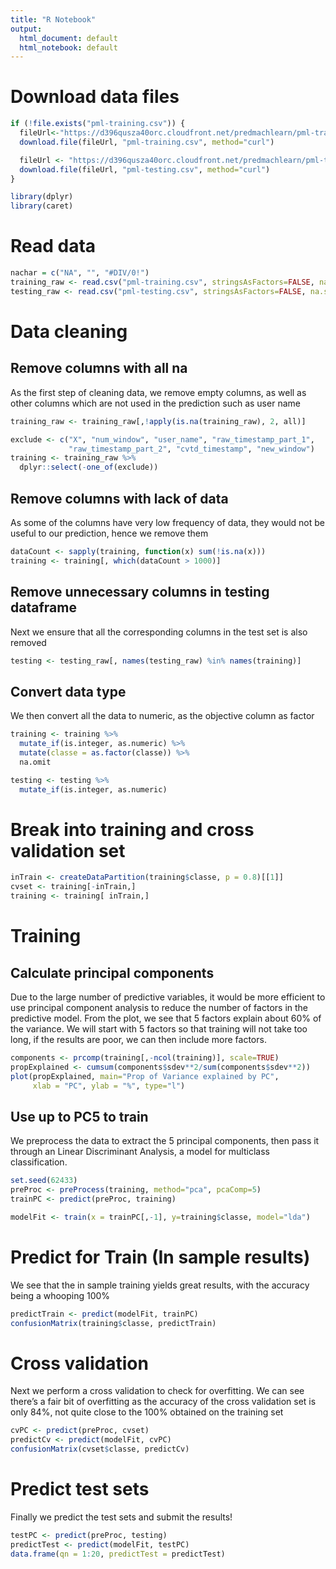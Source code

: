 ```yaml
---
title: "R Notebook"
output:
  html_document: default
  html_notebook: default
---
```


# Download data files

```r
if (!file.exists("pml-training.csv")) {
  fileUrl<-"https://d396qusza40orc.cloudfront.net/predmachlearn/pml-training.csv"
  download.file(fileUrl, "pml-training.csv", method="curl")

  fileUrl <- "https://d396qusza40orc.cloudfront.net/predmachlearn/pml-testing.csv"
  download.file(fileUrl, "pml-testing.csv", method="curl")
}

library(dplyr)
library(caret)

```

# Read data

```r
nachar = c("NA", "", "#DIV/0!")
training_raw <- read.csv("pml-training.csv", stringsAsFactors=FALSE, na.strings = nachar)
testing_raw <- read.csv("pml-testing.csv", stringsAsFactors=FALSE, na.strings = nachar)
```

# Data cleaning

## Remove columns with all na

As the first step of cleaning data, we remove empty columns, as well as other columns which are not used in the prediction such as user name

```r
training_raw <- training_raw[,!apply(is.na(training_raw), 2, all)]

exclude <- c("X", "num_window", "user_name", "raw_timestamp_part_1", 
             "raw_timestamp_part_2", "cvtd_timestamp", "new_window")
training <- training_raw %>%
  dplyr::select(-one_of(exclude))
```

## Remove columns with lack of data

As some of the columns have very low frequency of data, they would not be useful to our prediction, hence we remove them

```r
dataCount <- sapply(training, function(x) sum(!is.na(x)))
training <- training[, which(dataCount > 1000)]
```

## Remove unnecessary columns in testing dataframe

Next we ensure that all the corresponding columns in the test set is also removed

```r
testing <- testing_raw[, names(testing_raw) %in% names(training)]
```

## Convert data type

We then convert all the data to numeric, as the objective column as factor

```r
training <- training %>% 
  mutate_if(is.integer, as.numeric) %>%
  mutate(classe = as.factor(classe)) %>%
  na.omit

testing <- testing %>%
  mutate_if(is.integer, as.numeric) 
```

# Break into training and cross validation set

```r
inTrain <- createDataPartition(training$classe, p = 0.8)[[1]]
cvset <- training[-inTrain,]
training <- training[ inTrain,]
```

# Training

## Calculate principal components

Due to the large number of predictive variables, it would be more efficient to use principal component analysis to reduce the number of factors in the predictive model. From the plot, we see that 5 factors explain about 60% of the variance. We will start with 5 factors so that training will not take too long, if the results are poor, we can then include more factors.

```r
components <- prcomp(training[,-ncol(training)], scale=TRUE)
propExplained <- cumsum(components$sdev**2/sum(components$sdev**2))
plot(propExplained, main="Prop of Variance explained by PC",
     xlab = "PC", ylab = "%", type="l")
```


## Use up to PC5 to train 

We preprocess the data to extract the 5 principal components, then pass it through an Linear Discriminant Analysis, a model for multiclass classification.

```r
set.seed(62433)
preProc <- preProcess(training, method="pca", pcaComp=5)
trainPC <- predict(preProc, training)

modelFit <- train(x = trainPC[,-1], y=training$classe, model="lda")
```

# Predict for Train (In sample results)

We see that the in sample training yields great results, with the accuracy being a whooping 100%

```r
predictTrain <- predict(modelFit, trainPC)
confusionMatrix(training$classe, predictTrain)
```

# Cross validation

Next we perform a cross validation to check for overfitting. We can see there's a fair bit of overfitting as the accuracy of the cross validation set is only 84%, not quite close to the 100% obtained on the training set

```r
cvPC <- predict(preProc, cvset)
predictCv <- predict(modelFit, cvPC)
confusionMatrix(cvset$classe, predictCv)
```

# Predict test sets

Finally we predict the test sets and submit the results!

```r
testPC <- predict(preProc, testing)
predictTest <- predict(modelFit, testPC)
data.frame(qn = 1:20, predictTest = predictTest)
```
